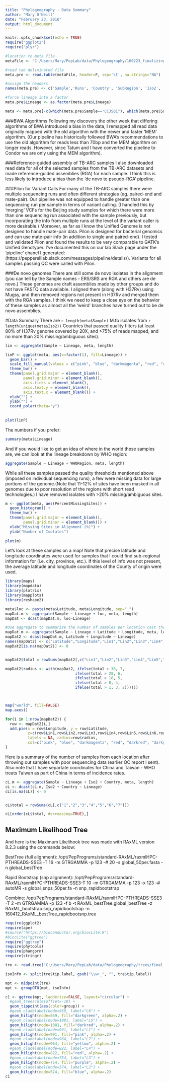 ```yaml
---
title: "Phylogeography - Data Summary"
author: "Mary O'Neill"
date: "February 23, 2016"
output: html_document
---
```


```r
knitr::opts_chunk$set(echo = TRUE)
require("ggplot2")
require("plyr")
```


```r
#location to meta file
metaFile <- "C:/Users/Mary/PepLab/data/Phylogeography/160223_finalizing/160203_passing.meta"

#read tab deliminated file
meta.pre <- read.table(metaFile, header=F, sep='\t', na.strings="NA")

#assign the headers
names(meta.pre) <- c('Sample','Runs', 'Country', 'SubRegion', 'Iso2', 'WHORegion', 'Lineage', 'Latitude', 'Longitude', 'PercentMissingSites')

#force lineage into a factor
meta.pre$Lineage <- as.factor(meta.pre$Lineage)

meta <- meta.pre[-c(which(meta.pre$Sample=="CCJS01"), which(meta.pre$Sample=="ERS217661"), which(meta.pre$Sample=="ERS218324"), which(meta.pre$Sample=="CCBK01"), which(meta.pre$Sample=="CCSJ01")),]
```

###BWA Algorithms
Following my discovery the other week that differing algorithms of BWA introduced a bias in the data, I remapped all read data originally mapped with the old algorithm with the newer and faster 'MEM' algorithm. (Our pipeline has historically followed BWA's recommendations to use the old algorithm for reads less than 70bp and the MEM algorithm on longer reads. However, since Tatum and I have converted the pipeline to Condor we are only using the MEM algorithm). 

###Reference-guided assembly of TB-ARC samples
I also downloaded read data for all of the selected samples from the TB-ARC datasets and made reference-guided assemblies (RGA) for each sample. I think this is less likely to introduce a bias than the 'de novo to pseudo-RGA' pipeline. 

###Pilon for Variant Calls
For many of the TB-ARC samples there were multiple sequencing runs and often different strategies (eg. paired-end and mate-pair). Our pipeline was not equipped to handle greater than one sequencing run per sample in terms of variant calling. (I handled this by 'merging' VCFs for the Beijing study samples for which there were more than one sequencing run associated with the sample previously, but incorporating the info from multiple runs at the level of the variant caller is more desirable.) Moreover, as far as I know the Unified Genome is not designed to handle mate-pair data. Pilon is designed for bacterial genomics and can use mate-pair info (in addition to single and paired-end). I tested and validated Pilon and found the results to be very comparable to GATK's Unified Genotyper. I've documented this on our lab Slack page under the 'pipeline' chanel I generated: (https://pepperelllab.slack.com/messages/pipeline/details/). Variants for all samples passing QC were called with Pilon. 

###De novo genomes
There are still some de novo isolates in the alignment (you can tell by the Sample names - ERS/SRS are RGA and others are de novo.) These genomes are draft assemblies made by other groups and do not have FASTQ data available. I aligned them (along with H37Rv) using Mugsy, and then removed regions not present in H37Rv and merged them with the RGA samples. I think we need to keep a close eye on the behavior of these samples as almost all the 'weird' branches have turned out to be de novo assemblies.

#Data Summary
There are `r length(meta$Sample)` M.tb isolates from `r length(unique(meta$Iso2))` Countries that passed quality filters (at least 80% of H37Rv genome covered by 20X, and >75% of reads mapped, and no more than 20% missing/ambiguous sites). 

```r

lin <- aggregate(Sample ~ Lineage, meta, length)

linP <- ggplot(meta, aes(x=factor(1), fill=Lineage)) + 
  geom_bar() +
  scale_fill_manual(values = c("pink", "blue", "darkmagenta", "red", "darkred","darkgreen", "yellow2")) +
  theme_bw() +
  theme(panel.grid.major = element_blank(),
        panel.grid.minor = element_blank(),
        axis.ticks = element_blank(),
        axis.text.y = element_blank(),
        axis.text.x = element_blank()) +
  xlab("") +
  ylab("") +
  coord_polar(theta="y")
  
  
plot(linP)
```

The numbers if you prefer:
```r
summary(meta$Lineage)
```

And if you would like to get an idea of where in the world these samples are, we can look at the lineage breakdown by WHO region:
```r
aggregate(Sample ~ Lineage + WHORegion, meta, length)
```


While all these samples passed the quality thresholds mentioned above (imposed on individual sequencing runs), a few were missing data for large portions of the genome.(Note that 11-12% of sites have been masked in all genomes due to poor resolution of the regions with short read technologies.) I have removed isolates with >20% missing/ambiguous sites.


```r

m <- ggplot(meta, aes(PercentMissingSites)) + 
  geom_histogram() +
  theme_bw() +
  theme(panel.grid.major = element_blank(),
        panel.grid.minor = element_blank()) +
  xlab("Missing Sites in Alignment (%)") +
  ylab("Number of Isolates") 
 
plot(m) 
```


Let's look at these samples on a map! Note that precise latitude and longitude coordinates were used for samples that I could find sub-regional information for (i.e. city, province, etc.). If this level of info was not present, the average latitude and longitude coordinates of the County of origin were used.

```r

library(maps)
library(mapdata)
library(plotrix)
library(mapplots)
library(reshape2)

meta$loc <- paste(meta$Latitude, meta$Longitude, sep="_")
mapDat.m <- aggregate(Sample ~ Lineage + loc, meta, length)
mapDat <- dcast(mapDat.m, loc~Lineage)

#Use aggregate to summarize the number of samples per location cast the data into wide format
mapDat.m <- aggregate(Sample ~ Lineage + Latitude + Longitude, meta, length)
mapDat2 <- dcast(mapDat.m, Latitude + Longitude ~ Lineage)
names(mapDat2) <- c("Latitude","Longitude","Lin1","Lin2","Lin3","Lin4","Lin5","Lin6","Lin7")
mapDat2[is.na(mapDat2)] <- 0


mapDat2$total = rowSums(mapDat2[,c("Lin1","Lin2","Lin3","Lin4","Lin5","Lin6","Lin7")])

mapDat2$radius <- with(mapDat2, ifelse(total > 38, 7, 
                               ifelse(total > 28, 6, 
                               ifelse(total > 18, 5, 
                               ifelse(total > 8, 4,       
                               ifelse(total > 1, 3, 2))))))



map("world", fill=FALSE)
map.axes()

for(i in 1:nrow(mapDat2)) {
  row <- mapDat2[i,]
  add.pie(x = row$Longitude, y = row$Latitude, 
          z=c(row$Lin1,row$Lin2,row$Lin3,row$Lin4,row$Lin5,row$Lin6,row$Lin7), 
          labels = NA, radius=row$radius, 
          col=c("pink", "blue", "darkmagenta", "red", "darkred", "darkgreen", "yellow3"))
}

```


Here is a summary of the number of samples from each location after throwing out samples with poor sequencing data (earlier QC report I sent). Also note that I have separtate coordinates for China and Taiwan - WHO treats Taiwan as part of China in terms of incidence rates.

```r


cL.m <- aggregate(Sample ~ Lineage + Iso2 + Country, meta, length)
cL <- dcast(cL.m, Iso2 + Country ~ Lineage)
cL[is.na(cL)] <- 0


cL$total = rowSums(cL[,c("1","2","3","4","5","6","7")])

cL[order(cL$total, decreasing=TRUE),]

```


## Maximum Likelihood Tree

And here is the Maximum Likelihook tree was made with RAxML version 8.2.3 using the commands below:

BestTree (full alignment):
/opt/PepPrograms/standard-RAxML/raxmlHPC-PTHREADS-SSE3 -T 16 -m GTRGAMMA -p 123 -# 20 -s global_50per.fasta -n global_bestTree

Rapid Bootstrap (snp alignment):
/opt/PepPrograms/standard-RAxML/raxmlHPC-PTHREADS-SSE3-T 10 -m GTRGAMMA -p 123 -x 123 -# autoMR -s global_snps_50per.fa -n snp_rapidbootstrap

Combine:
/opt/PepPrograms/standard-RAxML/raxmlHPC-PTHREADS-SSE3 -T 2 -m GTRGAMMA -p 123 -f b -t RAxML_bestTree.global_bestTree -z RAxML_bootstrap.snp_rapidbootstrap -n 160412_RAxML_bestTree_rapidbootsnp.tree

```r

require(ggplot2)
require(ape)
#source("https://bioconductor.org/biocLite.R")
#biocLite("ggtree")
require("ggtree")
require(phytools)
require(phangorn)
require(stringr)

tre <- read.tree("C:/Users/Mary/PepLab/data/Phylogeography/trees/final_dataset/RAxML_bipartitions.160412_RAxML_bestTree_rapidbootsnp.tree")

isoInfo <- split(tre$tip.label, gsub("\\w+_", "", tre$tip.label))

mpt <- midpoint(tre)
mpt <- groupOTU(mpt, isoInfo)

c1 <- ggtree(mpt, ladderize=FALSE, layout="circular") + 
  #geom_treescale(offset=-10) + 
  geom_tippoint(aes(color=group)) + 
  #geom_cladelabel(node=569, label="L6") +
  geom_hilight(node=569, fill="darkgreen", alpha=.2) +
  #geom_cladelabel(node=1081, label="L5") +
  geom_hilight(node=1081, fill="darkred", alpha=.2) +
  #geom_cladelabel(node=991, label="L1") +
  geom_hilight(node=991, fill="pink", alpha=.2) +
  #geom_cladelabel(node=964, label="L7") +
  geom_hilight(node=964, fill="yellow", alpha=.2) +
  #geom_cladelabel(node=822, label="L4") +
  geom_hilight(node=822, fill="red", alpha=.2) +
  #geom_cladelabel(node=754, label="L3") +
  geom_hilight(node=754, fill="purple", alpha=.2) +
  #geom_cladelabel(node=574, label="L2") +
  geom_hilight(node=574, fill="blue", alpha=.2)
c1 
```

